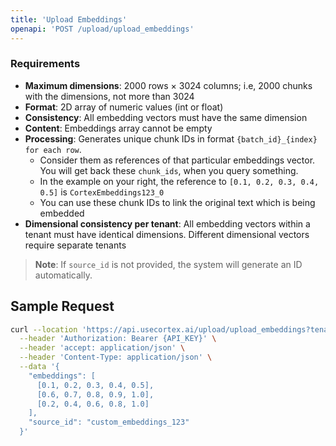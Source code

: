 ```yaml
---
title: 'Upload Embeddings'
openapi: 'POST /upload/upload_embeddings'
---
```


### Requirements
- **Maximum dimensions**: 2000 rows × 3024 columns; i.e, 2000 chunks with the dimensions, not more than 3024
- **Format**: 2D array of numeric values (int or float)
- **Consistency**: All embedding vectors must have the same dimension
- **Content**: Embeddings array cannot be empty
- **Processing**: Generates unique chunk IDs in format `{batch_id}_{index} for each row`. 
  - Consider them as references of that particular embeddings vector. You will get back these `chunk_ids`, when you query something.
  - In the example on your right, the reference to `[0.1, 0.2, 0.3, 0.4, 0.5]` is `CortexEmbeddings123_0`
  - You can use these chunk IDs to link the original text which is being embedded
- **Dimensional consistency per tenant**: All embedding vectors within a tenant must have identical dimensions. Different dimensional vectors require separate tenants

> **Note**: If `source_id` is not provided, the system will generate an ID automatically.

## Sample Request

```bash
curl --location 'https://api.usecortex.ai/upload/upload_embeddings?tenant_id={TENANT_ID}&sub_tenant_id={SUB_TENANT_ID}' \
  --header 'Authorization: Bearer {API_KEY}' \
  --header 'accept: application/json' \
  --header 'Content-Type: application/json' \
  --data '{
    "embeddings": [
      [0.1, 0.2, 0.3, 0.4, 0.5],
      [0.6, 0.7, 0.8, 0.9, 1.0],
      [0.2, 0.4, 0.6, 0.8, 1.0]
    ],
    "source_id": "custom_embeddings_123"
  }'
```
